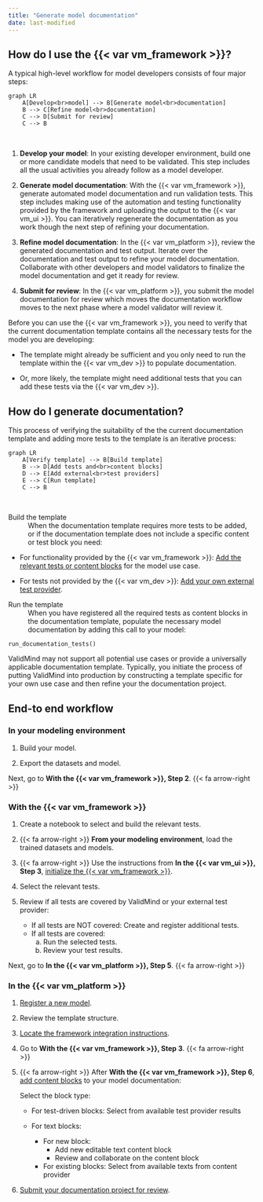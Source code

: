 ```yaml
---
title: "Generate model documentation"
date: last-modified
---
```


## How do I use the {{< var vm_framework >}}?

A typical high-level workflow for model developers consists of four major steps:

```mermaid
graph LR
    A[Develop<br>model] --> B[Generate model<br>documentation]
    B --> C[Refine model<br>documentation]
    C --> D[Submit for review]
    C --> B
```
<br> 

1. **Develop your model**: In your existing developer environment, build one or more candidate models that need to be validated. This step includes all the usual activities you already follow as a model developer. 

2. **Generate model documentation**: With the {{< var vm_framework >}}, generate automated model documentation and run validation tests. This step includes making use of the automation and testing functionality provided by the framework and uploading the output to the {{< var vm_ui >}}. You can iteratively regenerate the documentation as you work though the next step of refining your documentation.

3. **Refine model documentation**: In the {{< var vm_platform >}}, review the generated documentation and test output. Iterate over the documentation and test output to refine your model documentation. Collaborate with other developers and model validators to finalize the model documentation and get it ready for review. 

4. **Submit for review**: In the {{< var vm_platform >}}, you submit the model documentation for review which moves the documentation workflow moves to the next phase where a model validator will review it.

Before you can use the {{< var vm_framework >}}, you need to verify that the current documentation template contains all the necessary tests for the model you are developing: 

- The template might already be sufficient and you only need to run the template within the {{< var vm_dev >}} to populate documentation. 

- Or, more likely, the template might need additional tests that you can add these tests via the {{< var vm_dev >}}. 

## How do I generate documentation?

This process of verifying the suitability of the the current documentation template and adding more tests to the template is an iterative process:

```mermaid
graph LR
    A[Verify template] --> B[Build template]
    B --> D[Add tests and<br>content blocks]
    D --> E[Add external<br>test providers]
    E --> C[Run template]
    C --> B

```
<br>

Build the template
: When the documentation template requires more tests to be added, or if the documentation template does not include a specific content or test block you need: 
   
   - For functionality provided by the {{< var vm_framework >}}: [Add the relevant tests or content blocks](work-with-content-blocks.qmd) for the model use case. 
    
   - For tests not provided by the {{< var vm_dev >}}: [Add your own external test provider](../notebooks/code_samples/custom_tests/integrate_external_test_providers.ipynb).


Run the template
: When you have registered all the required tests as content blocks in the documentation template, populate the necessary model documentation by adding this call to your model:
   

   ```
   run_documentation_tests()
   ```


::: {.callout-important appearance="minimal"}
ValidMind may not support all potential use cases or provide a universally applicable documentation template. Typically, you initiate the process of putting ValidMind into production by constructing a template specific for your own use case and then refine your the documentation project.
:::

## End-to end workflow

### In your modeling environment

1. Build your model.

2. Export the datasets and model.

Next, go to **With the {{< var vm_framework >}}, Step 2**.  {{< fa arrow-right >}}

### With the {{< var vm_framework >}}

1. Create a notebook to select and build the relevant tests.

2. {{< fa arrow-right >}} **From your modeling environment**, load the trained datasets and models.

3. {{< fa arrow-right >}} Use the instructions from **In the {{< var vm_ui >}}, Step 3**, [initialize the {{< var vm_framework >}}](install-and-initialize-developer-framework.qmd).

4. Select the relevant tests.

5. Review if all tests are covered by ValidMind or your external test provider:
    
   - If all tests are NOT covered: Create and register additional tests.
   - If all tests are covered: 
      a. Run the selected tests.
      b. Review your test results. 

Next, go to **In the {{< var vm_platform >}}, Step 5**.  {{< fa arrow-right >}} 

### In the {{< var vm_platform >}}

1. [Register a new model](register-models-in-model-inventory.qmd).

2. Review the template structure.

3. [Locate the framework integration instructions](install-and-initialize-developer-framework.qmd#locate-the-framework-integration-instructions). 
   
4.  Go to **With the {{< var vm_framework >}}, Step 3**. {{< fa arrow-right >}}

5. {{< fa arrow-right >}} After **With the {{< var vm_framework >}}, Step 6**, [add content blocks](work-with-content-blocks.qmd) to your model documentation: 
   
   Select the block type:
   
      - For test-driven blocks: Select from available test provider results
      - For text blocks: 
         
         - For new block:
            - Add new editable text content block
            - Review and collaborate on the content block
         - For existing blocks: Select from available texts from content provider

6. [Submit your documentation project for review](submit-for-approval.qmd).
